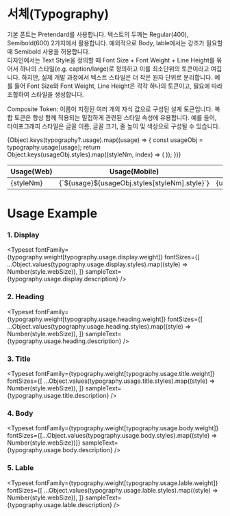 
<Meta title="Design System/Foundation/Typography" />

# 서체(Typography)

기본 폰트는 Pretendard를 사용합니다. 텍스트의 두께는 Regular(400), Semibold(600) 2가지에서
활용합니다. 예외적으로 Body, lable에서는 강조가 필요할 때 Semibold 사용을 허용합니다.<br />
디자인에서는 Text Style을 정의할 때 Font Size + Font Weight + Line Height를 묶어서 하나의 스타일(e.g.
caption/large)로 정의하고 이를 최소단위의 토큰이라고 여깁니다. 하지만, 실제 개발 과정에서 텍스트 스타일은
더 작은 원자 단위로 분리합니다. 예를 들어 Font Size와 Font Weight, Line Height은 각각 하나의 토큰이고,
필요에 따라 조합하여 스타일을 생성합니다.<br />

<span className="bold">Composite Token:</span> 이름이 지정된 여러 개의 자식 값으로 구성된 설계 토큰입니다.
복합 토큰은 항상 함께 적용되는 밀접하게 관련된 스타일 속성에 유용합니다. 예를 들어, 타이포그래피 스타일은
글꼴 이름, 글꼴 크기, 줄 높이 및 색상으로 구성될 수 있습니다.

<table id="guide" style={{ width: "100%", margin: "40px 0" }}>
  <thead>
    <tr>
      <th>Usage(Web)</th>
      <th style={{ width: "13%" }}>Usage(Mobile)</th>
      <th>Style</th>
      <th>Web Size</th>
      <th>Mobile Size</th>
      <th>Weight</th>
      <th>Line Height</th>
      <th>Letter spacing</th>
      <th style={{ width: "25%" }}>Description</th>
    </tr>
  </thead>
  <tbody>
    {Object.keys(typography?.usage).map((usage) => {
      const usageObj = typography.usage[usage];
      return Object.keys(usageObj.styles).map((styleNm, index) => (
        <tr key={`${usage}-${index}`}>
          <td>{styleNm}</td>
          <td>{`${usage}${usageObj.styles[styleNm].style}`}</td>
          <td>{usageObj.styles[styleNm].style}</td>
          <td>{usageObj.styles[styleNm].webSize}</td>
          <td>{usageObj.styles[styleNm].mobileSize}</td>
          <td>{usageObj.weight}</td>
          <td>{usageObj.lineHeight}</td>
          <td>{usageObj.letterSpacing}</td>
          <td style={{ textAlign: "left" }}>{usageObj.description}</td>
        </tr>
      ));
    })}
  </tbody>
</table>

# Usage Example

### 1. Display

<Typeset
  fontFamily={typography.weight[typography.usage.display.weight]}
  fontSizes={[
    ...Object.values(typography.usage.display.styles).map((style) => Number(style.webSize)),
  ]}
  sampleText={typography.usage.display.description}
/>

### 2. Heading

<Typeset
  fontFamily={typography.weight[typography.usage.heading.weight]}
  fontSizes={[
    ...Object.values(typography.usage.heading.styles).map((style) => Number(style.webSize)),
  ]}
  sampleText={typography.usage.heading.description}
/>

### 3. Title

<Typeset
  fontFamily={typography.weight[typography.usage.title.weight]}
  fontSizes={[
    ...Object.values(typography.usage.title.styles).map((style) => Number(style.webSize)),
  ]}
  sampleText={typography.usage.title.description}
/>

### 4. Body

<Typeset
  fontFamily={typography.weight[typography.usage.body.weight]}
  fontSizes={[...Object.values(typography.usage.body.styles).map((style) => Number(style.webSize))]}
  sampleText={typography.usage.body.description}
/>

### 5. Lable

<Typeset
  fontFamily={typography.weight[typography.usage.lable.weight]}
  fontSizes={[
    ...Object.values(typography.usage.lable.styles).map((style) => Number(style.webSize)),
  ]}
  sampleText={typography.usage.lable.description}
/>
